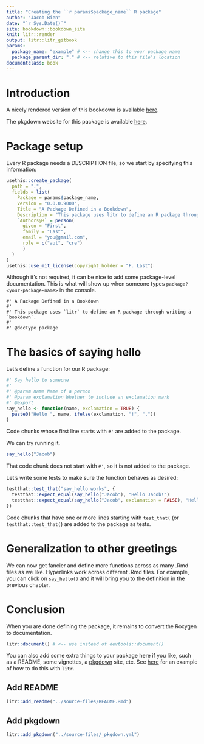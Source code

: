 ```yaml
---
title: "Creating the ``r params$package_name`` R package"
author: "Jacob Bien"
date: "`r Sys.Date()`"
site: bookdown::bookdown_site
knit: litr::render
output: litr::litr_gitbook
params:
  package_name: "example" # <-- change this to your package name
  package_parent_dir: "." # <-- relative to this file's location
documentclass: book
---
```


# Introduction

A nicely rendered version of this bookdown is available [here](https://jacobbien.github.io/example/create/).

The pkgdown website for this package is available [here](https://jacobbien.github.io/example/).



# Package setup

Every R package needs a DESCRIPTION file, so we start by specifying this information:

```r
usethis::create_package(
  path = ".",
  fields = list(
    Package = params$package_name,
    Version = "0.0.0.9000",
    Title = "A Package Defined in a Bookdown",
    Description = "This package uses litr to define an R package through writing a bookdown.",
    `Authors@R` = person(
      given = "First",
      family = "Last",
      email = "you@gmail.com",
      role = c("aut", "cre")
      )
  )
)
usethis::use_mit_license(copyright_holder = "F. Last")
```

Although it's not required, it can be nice to add some package-level documentation.  This is what will show up when someone types `package?<your-package-name>` in the console.

```package_doc
#' A Package Defined in a Bookdown
#'
#' This package uses `litr` to define an R package through writing a `bookdown`.
#' 
#' @docType package
```

# The basics of saying hello

Let's define a function for our R package:

```r
#' Say hello to someone
#' 
#' @param name Name of a person
#' @param exclamation Whether to include an exclamation mark
#' @export 
say_hello <- function(name, exclamation = TRUE) {
  paste0("Hello ", name, ifelse(exclamation, "!", "."))
}
```

Code chunks whose first line starts with `#'` are added to the package.

We can try running it.

```r
say_hello("Jacob")
```

That code chunk does not start with `#'`, so it is not added to the package.

Let's write some tests to make sure the function behaves as desired:

```r
testthat::test_that("say_hello works", {
  testthat::expect_equal(say_hello("Jacob"), "Hello Jacob!")
  testthat::expect_equal(say_hello("Jacob", exclamation = FALSE), "Hello Jacob.")
})
```

Code chunks that have one or more lines starting with `test_that(` (or `testthat::test_that(`) are added to the package as tests.

# Generalization to other greetings

We can now get fancier and define more functions across as many .Rmd files as we like.  Hyperlinks work across different .Rmd files.  For example, you can click on `say_hello()` and it will bring you to the definition in the previous chapter.

# Conclusion {#conclude}

When you are done defining the package, it remains to convert the Roxygen to documentation.

```r
litr::document() # <-- use instead of devtools::document()
```

You can also add some extra things to your package here if you like, such as a README, some vignettes, a [pkgdown](https://pkgdown.r-lib.org/) site, etc.  See [here](https://github.com/jacobbien/litr-project/tree/main/examples/make-an-r-package-with-extras) for an example of how to do this with `litr`.


## Add README

```r
litr::add_readme("../source-files/README.Rmd")
```

## Add pkgdown


```r
litr::add_pkgdown("../source-files/_pkgdown.yml")
```
